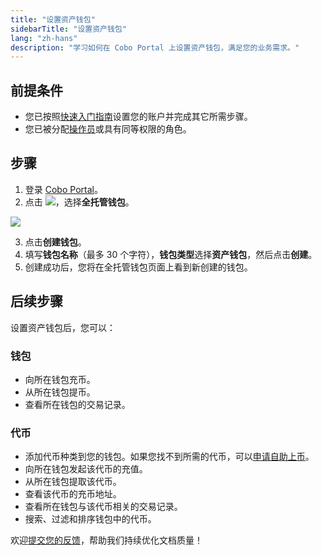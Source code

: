 ```yaml
---
title: "设置资产钱包"
sidebarTitle: "设置资产钱包"
lang: "zh-hans"
description: "学习如何在 Cobo Portal 上设置资产钱包，满足您的业务需求。"
---
```


## 前提条件

- 您已按照[快速入门指南](/cn/portal/quick-start-guide)设置您的账户并完成其它所需步骤。
- 您已被分配[操作员](/cn/portal/organization/roles-and-permissions)或具有同等权限的角色。

## 步骤

1. 登录 [Cobo Portal](https://portal.cobo.com/login)。
2. 点击 <img src="/cn/images/custodial-wallet/wallet-icon-cn.svg" className="icon"/>，选择**全托管钱包**。

<img src="/cn/images/custodial-wallet/custodial-wallet-dashboard-cn.png" className="screenshot_full_screen"/>

3. 点击**创建钱包**。
4. 填写**钱包名称**（最多 30 个字符），**钱包类型**选择**资产钱包**，然后点击**创建**。
5. 创建成功后，您将在全托管钱包页面上看到新创建的钱包。

## 后续步骤

设置资产钱包后，您可以：

### 钱包

- 向所在钱包充币。
- 从所在钱包提币。
- 查看所在钱包的交易记录。

### 代币

- 添加代币种类到您的钱包。如果您找不到所需的代币，可以[申请自助上币](/cn/portal/supported-tokens#申请未支持代币的自助上币)。
- 向所在钱包发起该代币的充值。
- 从所在钱包提取该代币。
- 查看该代币的充币地址。
- 查看所在钱包与该代币相关的交易记录。
- 搜索、过滤和排序钱包中的代币。

<Tip>欢迎[提交您的反馈](https://forms.zohopublic.com/cobo/form/DocumentFeedbackForm/formperma/QvLOhxJv1_JMsJ-1dleZ8Itb_7rzN-LtgvsDdxosoVI?referrername=manuals)，帮助我们持续优化文档质量！</Tip>